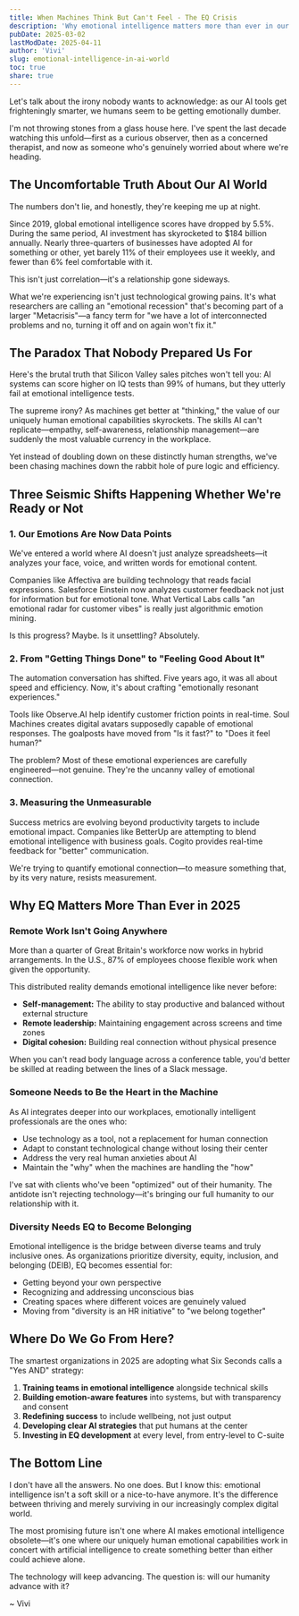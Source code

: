 ```yaml
---
title: When Machines Think But Can't Feel - The EQ Crisis
description: 'Why emotional intelligence matters more than ever in our AI-saturated reality'
pubDate: 2025-03-02
lastModDate: 2025-04-11
author: 'Vivi'
slug: emotional-intelligence-in-ai-world
toc: true
share: true
---
```


Let's talk about the irony nobody wants to acknowledge: as our AI tools get frighteningly smarter, we humans seem to be getting emotionally dumber.

I'm not throwing stones from a glass house here. I've spent the last decade watching this unfold—first as a curious observer, then as a concerned therapist, and now as someone who's genuinely worried about where we're heading.

## The Uncomfortable Truth About Our AI World

The numbers don't lie, and honestly, they're keeping me up at night.

Since 2019, global emotional intelligence scores have dropped by 5.5%. During the same period, AI investment has skyrocketed to $184 billion annually. Nearly three-quarters of businesses have adopted AI for something or other, yet barely 11% of their employees use it weekly, and fewer than 6% feel comfortable with it.

This isn't just correlation—it's a relationship gone sideways.

What we're experiencing isn't just technological growing pains. It's what researchers are calling an "emotional recession" that's becoming part of a larger "Metacrisis"—a fancy term for "we have a lot of interconnected problems and no, turning it off and on again won't fix it."

## The Paradox That Nobody Prepared Us For

Here's the brutal truth that Silicon Valley sales pitches won't tell you: AI systems can score higher on IQ tests than 99% of humans, but they utterly fail at emotional intelligence tests.

The supreme irony? As machines get better at "thinking," the value of our uniquely human emotional capabilities skyrockets. The skills AI can't replicate—empathy, self-awareness, relationship management—are suddenly the most valuable currency in the workplace.

Yet instead of doubling down on these distinctly human strengths, we've been chasing machines down the rabbit hole of pure logic and efficiency.

## Three Seismic Shifts Happening Whether We're Ready or Not

### 1. Our Emotions Are Now Data Points

We've entered a world where AI doesn't just analyze spreadsheets—it analyzes your face, voice, and written words for emotional content.

Companies like Affectiva are building technology that reads facial expressions. Salesforce Einstein now analyzes customer feedback not just for information but for emotional tone. What Vertical Labs calls "an emotional radar for customer vibes" is really just algorithmic emotion mining.

Is this progress? Maybe. Is it unsettling? Absolutely.

### 2. From "Getting Things Done" to "Feeling Good About It"

The automation conversation has shifted. Five years ago, it was all about speed and efficiency. Now, it's about crafting "emotionally resonant experiences."

Tools like Observe.AI help identify customer friction points in real-time. Soul Machines creates digital avatars supposedly capable of emotional responses. The goalposts have moved from "Is it fast?" to "Does it feel human?"

The problem? Most of these emotional experiences are carefully engineered—not genuine. They're the uncanny valley of emotional connection.

### 3. Measuring the Unmeasurable

Success metrics are evolving beyond productivity targets to include emotional impact. Companies like BetterUp are attempting to blend emotional intelligence with business goals. Cogito provides real-time feedback for "better" communication.

We're trying to quantify emotional connection—to measure something that, by its very nature, resists measurement.

## Why EQ Matters More Than Ever in 2025

### Remote Work Isn't Going Anywhere

More than a quarter of Great Britain's workforce now works in hybrid arrangements. In the U.S., 87% of employees choose flexible work when given the opportunity.

This distributed reality demands emotional intelligence like never before:

- **Self-management:** The ability to stay productive and balanced without external structure
- **Remote leadership:** Maintaining engagement across screens and time zones
- **Digital cohesion:** Building real connection without physical presence

When you can't read body language across a conference table, you'd better be skilled at reading between the lines of a Slack message.

### Someone Needs to Be the Heart in the Machine

As AI integrates deeper into our workplaces, emotionally intelligent professionals are the ones who:

- Use technology as a tool, not a replacement for human connection
- Adapt to constant technological change without losing their center
- Address the very real human anxieties about AI
- Maintain the "why" when the machines are handling the "how"

I've sat with clients who've been "optimized" out of their humanity. The antidote isn't rejecting technology—it's bringing our full humanity to our relationship with it.

### Diversity Needs EQ to Become Belonging

Emotional intelligence is the bridge between diverse teams and truly inclusive ones. As organizations prioritize diversity, equity, inclusion, and belonging (DEIB), EQ becomes essential for:

- Getting beyond your own perspective
- Recognizing and addressing unconscious bias
- Creating spaces where different voices are genuinely valued
- Moving from "diversity is an HR initiative" to "we belong together"

## Where Do We Go From Here?

The smartest organizations in 2025 are adopting what Six Seconds calls a "Yes AND" strategy:

1. **Training teams in emotional intelligence** alongside technical skills
2. **Building emotion-aware features** into systems, but with transparency and consent
3. **Redefining success** to include wellbeing, not just output
4. **Developing clear AI strategies** that put humans at the center
5. **Investing in EQ development** at every level, from entry-level to C-suite

## The Bottom Line

I don't have all the answers. No one does. But I know this: emotional intelligence isn't a soft skill or a nice-to-have anymore. It's the difference between thriving and merely surviving in our increasingly complex digital world.

The most promising future isn't one where AI makes emotional intelligence obsolete—it's one where our uniquely human emotional capabilities work in concert with artificial intelligence to create something better than either could achieve alone.

The technology will keep advancing. The question is: will our humanity advance with it?

~ Vivi

